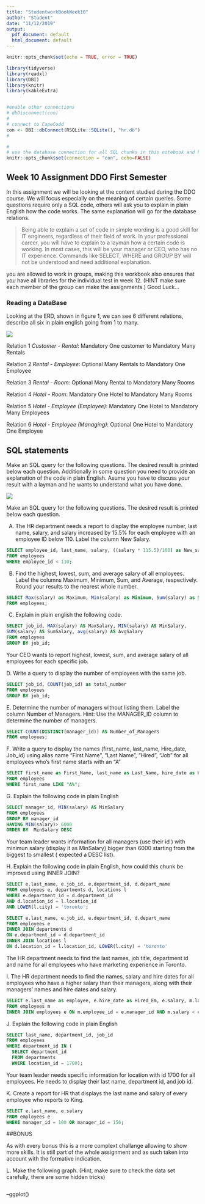 ```yaml
---
title: "StudentworkBookWeek10"
author: "Student"
date: "11/12/2019"
output:
  pdf_document: default
  html_document: default
---
```


```r
knitr::opts_chunk$set(echo = TRUE, error = TRUE)

library(tidyverse)
library(readxl)
library(DBI)
library(knitr)
library(kableExtra)


#enable other connections
# dbDisconnect(con)
#
# connect to CapeCodd
con <- DBI::dbConnect(RSQLite::SQLite(), "hr.db")
#

#
# use the database connection for all SQL chunks in this notebook and hide the code by default
knitr::opts_chunk$set(connection = "con", echo=FALSE)
```

## Week 10 Assignment DDO First Semester

In this assignment we will be looking at the content studied during the DDO course. We will focus especially on the meaning of certain queries. Some questions require only a SQL code, others will ask you to explain in plain English how the code works. The same explanation will go for the database relations. 

>Being able to explain a set of code in simple wording is a good skill for IT engineers, regardless of their field of work. In your professional career, you will have to explain to a layman how a certain code is working. In most cases, this will be your manager or CEO, who has no IT experience. Commands like SELECT, WHERE and GROUP BY will not be understood and need additional explanation. 

you are allowed to work in groups, making this workbook also ensures that you have all libraries for the individual test in week 12. (HINT make sure each member of the group can make the assignments.)
Good Luck...

### Reading a DataBase

Looking at the ERD, shown in figure 1, we can see 6 different relations, describe all six in plain english going from 1 to many.

<img src = "images/week10.png" />

Relation 1 *Customer - Rental*: Mandatory One customer to Mandatory Many Rentals

Relation 2 *Rental - Employee*: Optional Many Rentals to Mandatory One Employee

Relation 3 *Rental - Room*: Optional Many Rental to Mandatory Many Rooms

Relation 4 *Hotel - Room*: Mandatory One Hotel to Mandatory Many Rooms

Relation 5 *Hotel - Employee (Employee)*: Mandatory One Hotel to Mandatory Many Employees

Relation 6 *Hotel - Employee (Managing)*: Optional One Hotel to Mandatory One Employee

## SQL statements

Make an SQL query for the following questions. The desired result is printed below each question. Additionally in some question you need to provide an explanation of the code in plain English. Asume you have to discuss your result with a layman and he wants to understand what you have done.

<img src = "images/HR.png" />

Make an SQL query for the following questions. The desired result is printed below each question. 

A.	The HR department needs a report to display the employee number, last name, salary, and salary increased by 15.5% for each employee with an employee ID below 110. Label the column New Salary.

```sql

SELECT employee_id, last_name, salary, ((salary * 115.5)/100) as New_salary
FROM employees
WHERE employee_id < 110;

```

B.	Find the highest, lowest, sum, and average salary of all employees. Label the columns Maximum, Minimum, Sum, and Average, respectively. Round your results to the nearest whole number.

```sql

SELECT Max(salary) as Maximum, Min(salary) as Minimum, Sum(salary) as SUM, Round(Avg(salary), 0) as Average
FROM employees;

```

C.  Explain in plain english the following code. 

```sql
SELECT job_id, MAX(salary) AS MaxSalary, MIN(salary) AS MinSalary, 
SUM(salary) AS SumSalary, avg(salary) AS AvgSalary 
FROM employees 
GROUP BY job_id;

```

 Your CEO wants to report highest, lowest, sum, and average salary of all employees for each specific job.


D. Write a query to display the number of employees with the same job.

```sql
SELECT job_id, COUNT(job_id) as total_number
FROM employees
GROUP BY job_id;

```

E. Determine the number of managers without listing them. Label the column Number of Managers. Hint: Use the MANAGER_ID column to determine the number of managers.

```sql

SELECT COUNT(DISTINCT(manager_id)) AS Number_of_Managers 
FROM employees;

```

F. Write a query to display the names (first_name, last_name, Hire_date, Job_id) using alias name "First Name", "Last Name", "Hired", "Job" for all employees who's first name starts with an "A"

```sql

SELECT first_name as First_Name, last_name as Last_Name, hire_date as Hired, job_id as Job  
FROM employees
WHERE first_name LIKE "A%";

```

G. Explain the following code in plain English

```sql
SELECT manager_id, MIN(salary) AS MinSalary 
FROM employees 
GROUP BY manager_id 
HAVING MIN(salary)> 6000 
ORDER BY  MinSalary DESC

```
Your team leader wants information for all managers (use their id ) with minimun salary (display it as MinSalary) bigger than 6000 starting from the biggest to smallest ( expected a DESC list).

H. Explain the following code in plain English, how could this chunk be improved using INNER JOIN?

```sql
SELECT e.last_name, e.job_id, e.department_id, d.depart_name 
FROM employees e, departments d, locations l 
WHERE e.department_id = d.department_id 
AND d.location_id = l.location_id 
AND LOWER(l.city) = 'toronto';

SELECT e.last_name, e.job_id, e.department_id, d.depart_name
FROM employees e
INNER JOIN departments d
ON e.department_id = d.department_id
INNER JOIN locations l
ON d.location_id = l.location_id, LOWER(l.city) = 'toronto'
```
The HR department needs to find the last names, job title, department id and name for all employees who have marketing experience in Toronto.


I. The HR department needs to find the names, salary and hire dates for all employees who have a higher salary than their managers, along with their managers’ names and hire dates and salary.

```sql
SELECT e.last_name as employee, e.hire_date as Hired_Em, e.salary, m.last_name as Manager, m.hire_date as Hired_Ma, m.salary as Salary_Ma
FROM employees m
INNER JOIN employees e ON m.employee_id = e.manager_id AND m.salary < e.salary;

```

J. Explain the following code in plain English

```sql
SELECT last_name, department_id, job_id 
FROM employees 
WHERE department_id IN (
  SELECT department_id 
  FROM departments 
  WHERE location_id = 1700);
```
Your team leader needs specific information for location with id 1700 for all employees. He needs to display their last name, department id, and job id.

K. Create a report for HR that displays the last name and salary of every employee who reports to King.
```sql
SELECT e.last_name, e.salary
FROM employees e
WHERE manager_id = 100 OR manager_id = 156;
```

##BONUS

As with every bonus this is a more complext challange allowing to show more skills. 
It is still part of the whole assignment and as such taken into account with the formative indication. 

L. Make the following graph. (Hint, make sure to check the data set carefully, there are some hidden tricks)

```sql

```

--ggplot()
```r

```